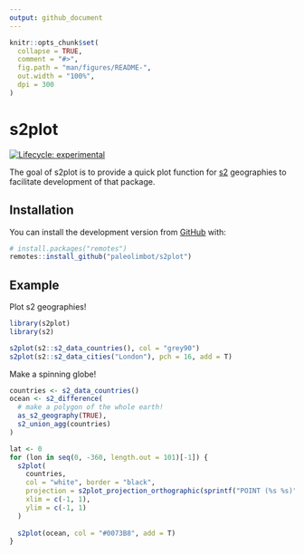 ```yaml
---
output: github_document
---
```


<!-- README.md is generated from README.Rmd. Please edit that file -->

```r
knitr::opts_chunk$set(
  collapse = TRUE,
  comment = "#>",
  fig.path = "man/figures/README-",
  out.width = "100%",
  dpi = 300
)
```

# s2plot

<!-- badges: start -->
[![Lifecycle: experimental](https://img.shields.io/badge/lifecycle-experimental-orange.svg)](https://www.tidyverse.org/lifecycle/#experimental)
<!-- badges: end -->

The goal of s2plot is to provide a quick plot function for [s2](https://github.com/r-spatial/s2) geographies to facilitate development of that package. 

## Installation

You can install the development version from [GitHub](https://github.com/) with:

``` r
# install.packages("remotes")
remotes::install_github("paleolimbot/s2plot")
```
## Example

Plot s2 geographies!

```r
library(s2plot)
library(s2)

s2plot(s2::s2_data_countries(), col = "grey90")
s2plot(s2::s2_data_cities("London"), pch = 16, add = T)

```

Make a spinning globe!

```r
countries <- s2_data_countries()
ocean <- s2_difference(
  # make a polygon of the whole earth!
  as_s2_geography(TRUE),
  s2_union_agg(countries)
)

lat <- 0
for (lon in seq(0, -360, length.out = 101)[-1]) {
  s2plot(
    countries, 
    col = "white", border = "black", 
    projection = s2plot_projection_orthographic(sprintf("POINT (%s %s)", lon, lat)),
    xlim = c(-1, 1),
    ylim = c(-1, 1)
  )
  
  s2plot(ocean, col = "#0073B8", add = T)
}
```

